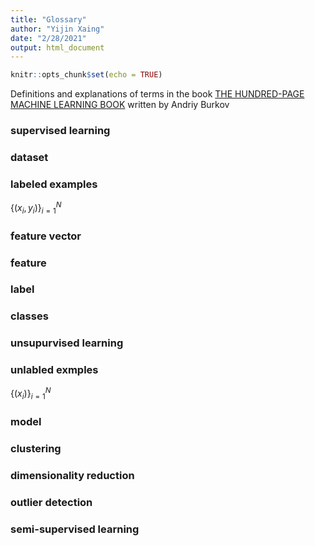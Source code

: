 ```yaml
---
title: "Glossary"
author: "Yijin Xaing"
date: "2/28/2021"
output: html_document
---
```


```r
knitr::opts_chunk$set(echo = TRUE)
```

Definitions and explanations of terms in the book [THE HUNDRED-PAGE MACHINE LEARNING BOOK](http://themlbook.com) written by Andriy Burkov


### supervised learning
### dataset
### labeled examples
$\{(x_{i},y_{i})\}_{i=1}^{N}$ 

### feature vector
### feature
### label
### classes
### unsupurvised learning
### unlabled exmples
$\{(x_{i})\}_{i=1}^{N}$    

### model
### clustering
### dimensionality reduction
### outlier detection

### semi-supervised learning
